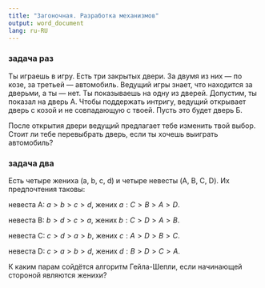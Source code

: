 ```yaml
---
title: "Загоночная. Разработка механизмов"
output: word_document
lang: ru-RU
---
```


### задача раз

Ты играешь в игру. Есть три закрытых двери. За двумя из них — по козе, за третьей — автомобиль. Ведущий игры знает, что находится за дверьми, а  ты — нет. Ты показываешь на одну из дверей. Допустим, ты показал на дверь А. Чтобы поддержать интригу, ведущий открывает дверь с козой и не совпадающую с твоей. Пусть это будет дверь Б. 

После открытия двери ведущий предлагает тебе изменить твой выбор. Стоит ли тебе перевыбрать дверь, если ты хочешь выиграть автомобиль?


### задача два

Есть четыре жениха (a, b, c, d) и четыре невесты (A, B, C, D). Их предпочтения таковы:

невеста A: $a > b > c > d$, жених $a: C>B>A>D$.

невеста B: $b > d > c > a$, жених $b: C>D>A>B$.

невеста C: $c > d > a > b$, жених $c: A>D>B>C$.

невеста D: $c > a > b > d$, жених $d: B>D>C>A$.

К каким парам сойдётся алгоритм Гейла-Шепли, если начинающей стороной являются женихи?



